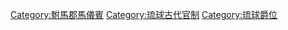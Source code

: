 [[Category:駙馬郡馬儀賓|Category:駙馬郡馬儀賓]]
[[Category:琉球古代官制|Category:琉球古代官制]]
[[Category:琉球爵位|Category:琉球爵位]]